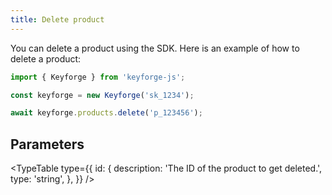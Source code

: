 ```yaml
---
title: Delete product
---
```


You can delete a product using the SDK. Here is an example of how to delete a product:

```js
import { Keyforge } from 'keyforge-js';

const keyforge = new Keyforge('sk_1234');

await keyforge.products.delete('p_123456');
```

## Parameters

<TypeTable
  type={{
    id: {
      description: 'The ID of the product to get deleted.',
      type: 'string',
    },
  }}
/>
